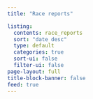 ```yaml
---
title: "Race reports"

listing:
  contents: race_reports
  sort: "date desc"
  type: default
  categories: true
  sort-ui: false
  filter-ui: false
page-layout: full
title-block-banner: false
feed: true
---
```

